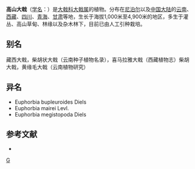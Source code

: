 {{Speciesbox 
| taxon = Euphorbia stracheyi
| authority = Boiss.
}}

'''高山大戟'''（[[学名|学名]]：{{lang|la|''Euphorbia stracheyi''}}）是[[大戟科|大戟科]][[大戟属|大戟属]]的植物。分布在[[尼泊尔|尼泊尔]]以及[[中国大陆|中国大陆]]的[[云南|云南]]、[[西藏|西藏]]、[[四川|四川]]、[[青海|青海]]、[[甘肃|甘肃]]等地，生长于海拔1,000米至4,900米的地区，多生于灌丛、高山草甸、林缘以及杂木林下，目前已由人工引种栽培。

== 别名 ==
藏西大戟，柴胡状大戟（云南种子植物名录），喜马拉雅大戟（西藏植物志）柴胡大戟，黄缘毛大戟（云南植物研究）

== 异名 ==
* Euphorbia bupleuroides Diels
* Euphorbia mairei Levl.
* Euphorbia megistopoda Diels

== 参考文献 ==
<div class="references-small">
* {{cite web| url =http://www.bioinfo.cn/db05/KmzwSpecies.php?action=view&id=7579| title =高山大戟| work =《中国高等植物数据库全库》| publisher =中国科学院微生物研究所| author =昆明植物研究所| accessdate =2009-02-25| deadurl =yes| archiveurl =https://web.archive.org/web/20160305055556/http://www.bioinfo.cn/db05/KmzwSpecies.php?action=view&id=7579| archivedate =2016-03-05}}
</div>

{{Taxonbar}}

[[Category:大戟属|G]]